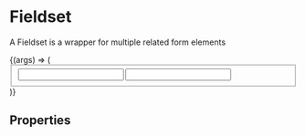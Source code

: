 
<Meta title="Form Components/Fieldset" component={Fieldset} />

# Fieldset

A Fieldset is a wrapper for multiple related form elements

<Canvas>
  <Story name="Example">
    {(args) => (
      <Fieldset label="Example Fieldset">
        <Input label="Input 1" name="input1" />
        <Input label="Input 2" name="input2" />
      </Fieldset>
    )}
  </Story>
</Canvas>

## Properties

<ArgsTable story="Example" />
